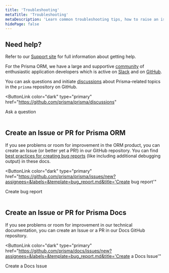 ```yaml
---
title: 'Troubleshooting'
metaTitle: 'Troubleshooting'
metaDescription: 'Learn common troubleshooting tips, how to raise an issue or open a PR. '
hidePage: false
---
```


## Need help?

Refer to our [Support site](https://www.prisma.io/support/) for full information about getting help.

For the Prisma ORM, we have a large and supportive [community](https://prisma.io/community) of enthusiastic application developers which is active on [Slack](https://slack.prisma.io) and on [GitHub](https://github.com/prisma/prisma).

You can ask questions and initiate [discussions](https://github.com/prisma/prisma/discussions/) about Prisma-related topics in the `prisma` repository on GitHub.

<ButtonLink
  color="dark"
  type="primary"
  href="https://github.com/prisma/prisma/discussions"
>
  Ask a question
</ButtonLink>
<br />
<br />

## Create an Issue or PR for Prisma ORM

If you see problems or room for improvement in the ORM product, you can create an Issue (or better yet a PR!) in our GitHub repository. You can find [best practices for creating bug reports](creating-bug-reports) (like including additional debugging output) in these docs.

<ButtonLink
  color="dark"
  type="primary"
  href="https://github.com/prisma/prisma/issues/new?assignees=&labels=&template=bug_report.md&title='Create bug report'"
>
  Create bug report
</ButtonLink>
<br />
<br />

## Create an Issue or PR for Prisma Docs

If you see problems or room for improvement in our technical documentation, you can create an Issue or a PR in our Docs GitHub repository.

<ButtonLink
  color="dark"
  type="primary"
  href="https://github.com/prisma/docs/issues/new?assignees=&labels=&template=bug_report.md&title='Create a Docs Issue'"
>
  Create a Docs Issue
</ButtonLink>
<br />
<br />
